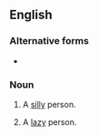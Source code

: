 ==English==

===Alternative forms===
* {{l|en|gaupus}}

===Noun===
{{en-noun}}

# {{lb|en|obsolete}} A [[silly]] person.
# {{lb|en|obsolete}} A [[lazy]] person.